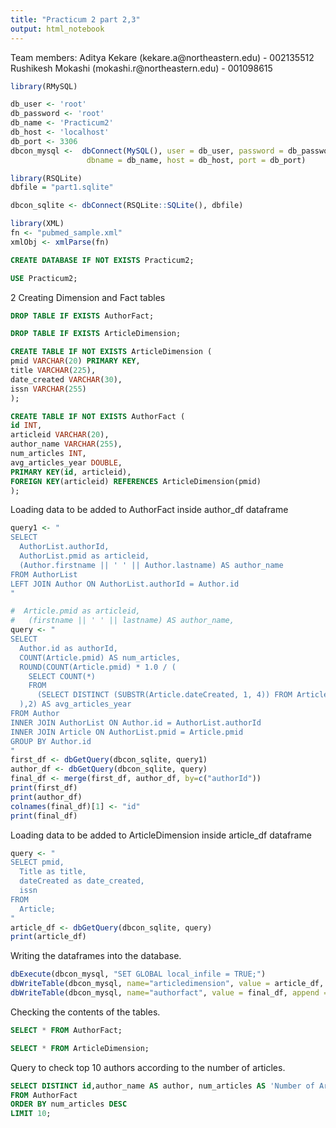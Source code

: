 ```yaml
---
title: "Practicum 2 part 2,3"
output: html_notebook
---
```


Team members:
Aditya Kekare (kekare.a@northeastern.edu) - 002135512
Rushikesh Mokashi (mokashi.r@northeastern.edu) - 001098615

```r
library(RMySQL)

db_user <- 'root'
db_password <- 'root'
db_name <- 'Practicum2'
db_host <- 'localhost' 
db_port <- 3306
dbcon_mysql <-  dbConnect(MySQL(), user = db_user, password = db_password,
                 dbname = db_name, host = db_host, port = db_port)

library(RSQLite)
dbfile = "part1.sqlite"

dbcon_sqlite <- dbConnect(RSQLite::SQLite(), dbfile)

library(XML)
fn <- "pubmed_sample.xml"
xmlObj <- xmlParse(fn)
```

```sql
CREATE DATABASE IF NOT EXISTS Practicum2;
```

```sql
USE Practicum2;
```



2 Creating Dimension and Fact tables
```sql
DROP TABLE IF EXISTS AuthorFact;
```

```sql
DROP TABLE IF EXISTS ArticleDimension;
```

```sql
CREATE TABLE IF NOT EXISTS ArticleDimension (
pmid VARCHAR(20) PRIMARY KEY,
title VARCHAR(225),
date_created VARCHAR(30),
issn VARCHAR(255)
);
```

```sql
CREATE TABLE IF NOT EXISTS AuthorFact ( 
id INT, 
articleid VARCHAR(20),
author_name VARCHAR(255),
num_articles INT,
avg_articles_year DOUBLE,
PRIMARY KEY(id, articleid),
FOREIGN KEY(articleid) REFERENCES ArticleDimension(pmid)
);
```



Loading data to be added to AuthorFact inside author_df dataframe
```r
query1 <- "
SELECT 
  AuthorList.authorId,
  AuthorList.pmid as articleid,
  (Author.firstname || ' ' || Author.lastname) AS author_name
FROM AuthorList
LEFT JOIN Author ON AuthorList.authorId = Author.id
"

#  Article.pmid as articleid,
#   (firstname || ' ' || lastname) AS author_name,
query <- "
SELECT 
  Author.id as authorId,
  COUNT(Article.pmid) AS num_articles,
  ROUND(COUNT(Article.pmid) * 1.0 / (
    SELECT COUNT(*)
    FROM
      (SELECT DISTINCT (SUBSTR(Article.dateCreated, 1, 4)) FROM Article)
  ),2) AS avg_articles_year
FROM Author
INNER JOIN AuthorList ON Author.id = AuthorList.authorId
INNER JOIN Article ON AuthorList.pmid = Article.pmid
GROUP BY Author.id
"
first_df <- dbGetQuery(dbcon_sqlite, query1)
author_df <- dbGetQuery(dbcon_sqlite, query)
final_df <- merge(first_df, author_df, by=c("authorId"))
print(first_df)
print(author_df)
colnames(final_df)[1] <- "id"
print(final_df)
```

Loading data to be added to ArticleDimension inside article_df dataframe
```r
query <- "
SELECT pmid,
  Title as title,
  dateCreated as date_created,
  issn
FROM 
  Article;
"
article_df <- dbGetQuery(dbcon_sqlite, query)
print(article_df)
```

Writing the dataframes into the database.
```r
dbExecute(dbcon_mysql, "SET GLOBAL local_infile = TRUE;")
dbWriteTable(dbcon_mysql, name="articledimension", value = article_df, append = TRUE, row.names = FALSE)
dbWriteTable(dbcon_mysql, name="authorfact", value = final_df, append = TRUE, row.names = FALSE)
```


Checking the contents of the tables.
```sql
SELECT * FROM AuthorFact;
```

```sql
SELECT * FROM ArticleDimension;
```

Query to check top 10 authors according to the number of articles.
```sql
SELECT DISTINCT id,author_name AS author, num_articles AS 'Number of Articles'
FROM AuthorFact
ORDER BY num_articles DESC
LIMIT 10;
```
